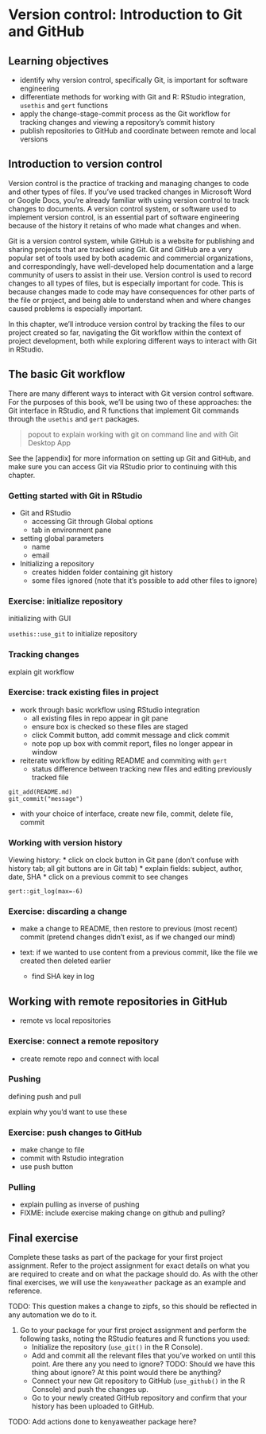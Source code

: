 # Version control: Introduction to Git and GitHub

## Learning objectives {#05-learning-objectives}

* identify why version control, specifically Git, is important for software engineering
* differentiate methods for working with Git and R: RStudio integration, `usethis` and `gert` functions
* apply the change-stage-commit process as the Git workflow for tracking changes and viewing a repository's commit history
* publish repositories to GitHub and coordinate between remote and local versions

## Introduction to version control {#intro-version-control}

Version control is the practice of tracking and managing changes to code and other types of files.
If you've used tracked changes in Microsoft Word or Google Docs,
you're already familiar with using version control to track changes to documents.
A version control system, or software used to implement version control,
is an essential part of software engineering because of the history it retains
of who made what changes and when.

Git is a version control system,
while GitHub is a website for publishing and sharing projects that are tracked using Git. 
Git and GitHub are a very popular set of tools used by both academic and commercial organizations, 
and correspondingly, 
have well-developed help documentation and a large community of users to assist in their use.
Version control is used to record changes to all types of files, 
but is especially important for code. 
This is because changes made to code may have consequences for other parts of the file or project, 
and being able to understand when and where changes caused problems is especially important.

In this chapter,
we'll introduce version control by tracking the files to our project created so far,
navigating the Git workflow within the context of project development,
both while exploring different ways to interact with Git in RStudio.

## The basic Git workflow {#git-workflow}

There are many different ways to interact with Git version control software.
For the purposes of this book,
we'll be using two of these approaches:
the Git interface in RStudio, 
and R functions that implement Git commands
through the `usethis` and `gert` packages.

> popout to explain working with git on command line and with Git Desktop App

See the [appendix]
for more information on setting up Git and GitHub,
and make sure you can access Git via RStudio prior to continuing with this chapter.

### Getting started with Git in RStudio {#git-rstudio}

* Git and RStudio
  * accessing Git through Global options
  * tab in environment pane

* setting global parameters
  * name
  * email

* Initializing a repository
  * creates hidden folder containing git history
  * some files ignored (note that it's possible to add other files to ignore)

### Exercise: initialize repository {#ex-initialize}

initializing with GUI

`usethis::use_git` to initialize repository

### Tracking changes {#tracking-changes}

explain git workflow

### Exercise: track existing files in project {#ex-tracking}

* work through basic workflow using RStudio integration
  * all existing files in repo appear in git pane
  * ensure box is checked so these files are staged
  * click Commit button, add commit message and click commit
  * note pop up box with commit report, files no longer appear in window

* reiterate workflow by editing README and commiting with `gert`
  * status difference between tracking new files and editing previously tracked file

```
git_add(README.md)
git_commit("message")
```

* with your choice of interface, create new file, commit, delete file, commit

### Working with version history {#git-history}

Viewing history:
* click on clock button in Git pane (don't confuse with history tab; all git buttons are in Git tab)
* explain fields: subject, author, date, SHA
* click on a previous commit to see changes

`gert::git_log(max=-6)`

### Exercise: discarding a change {#ex-discard}

* make a change to README, then restore to previous (most recent) commit (pretend changes didn't exist, as if we changed our mind)

* text: if we wanted to use content from a previous commit, like the file we created then deleted earlier
  * find SHA key in log

## Working with remote repositories in GitHub {#git-remotes}

* remote vs local repositories

### Exercise: connect a remote repository {#ex-remote}

* create remote repo and connect with local

### Pushing 

defining push and pull

explain why you'd want to use these

### Exercise: push changes to GitHub {#ex-push}

* make change to file
* commit with Rstudio integration
* use push button

### Pulling

* explain pulling as inverse of pushing
* FIXME: include exercise making change on github and pulling?

## Final exercise {#05-final-exercise}

Complete these tasks as part of the package for your first project assignment.
Refer to the project assignment for exact details on what you are required to
create and on what the package should do. As with the other final exercises,
we will use the `kenyaweather` package as an example and reference.

TODO: This question makes a change to zipfs, so this should be reflected in any automation we do to it.

1. Go to your package for your first project assignment and perform the
following tasks, noting the RStudio features and R functions you used:
    - Initialize the repository (`use_git()` in the R Console).
    - Add and commit all the relevant files that
    you've worked on until this point. Are there any you need to ignore? 
    TODO: Should we have this thing about ignore? At this point would there be anything?
    - Connect your new Git repository to GitHub (`use_github()` in the R Console)
    and push the changes up.
    - Go to your newly created GitHub repository and confirm that your history 
    has been uploaded to GitHub.

TODO: Add actions done to kenyaweather package here?
